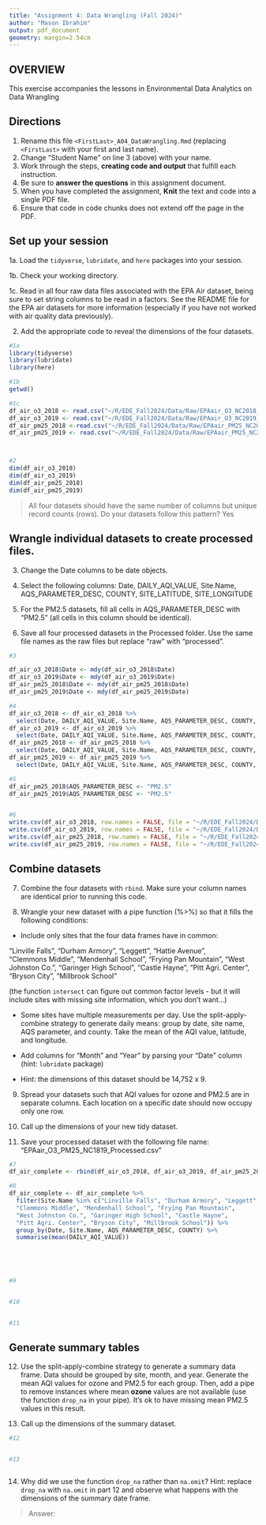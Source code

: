 ```yaml
---
title: "Assignment 4: Data Wrangling (Fall 2024)"
author: "Mason Ibrahim"
output: pdf_document
geometry: margin=2.54cm
---
```


## OVERVIEW

This exercise accompanies the lessons in Environmental Data Analytics on Data Wrangling 

## Directions

1. Rename this file `<FirstLast>_A04_DataWrangling.Rmd` (replacing `<FirstLast>` with your first and last name).
2. Change "Student Name" on line 3 (above) with your name.
3. Work through the steps, **creating code and output** that fulfill each instruction.
4. Be sure to **answer the questions** in this assignment document.
5. When you have completed the assignment, **Knit** the text and code into a single PDF file.
6. Ensure that code in code chunks does not extend off the page in the PDF.


## Set up your session 

1a. Load the `tidyverse`,  `lubridate`, and `here` packages into your session.

1b. Check your working directory.

1c. Read in all four raw data files associated with the EPA Air dataset, being sure to set string columns to be read in a factors. See the README file for the EPA air datasets for more information (especially if you have not worked with air quality data previously). 

2. Add the appropriate code to reveal the dimensions of the four datasets. 

```r
#1a
library(tidyverse)
library(lubridate)
library(here)

#1b 
getwd()

#1c 
df_air_o3_2018 <- read.csv("~/R/EDE_Fall2024/Data/Raw/EPAair_O3_NC2018_raw.csv", stringsAsFactors = TRUE)
df_air_o3_2019 <- read.csv("~/R/EDE_Fall2024/Data/Raw/EPAair_O3_NC2019_raw.csv", stringsAsFactors = TRUE)
df_air_pm25_2018 <-read.csv("~/R/EDE_Fall2024/Data/Raw/EPAair_PM25_NC2018_raw.csv", stringsAsFactors = TRUE)
df_air_pm25_2019 <- read.csv("~/R/EDE_Fall2024/Data/Raw/EPAair_PM25_NC2019_raw.csv", stringsAsFactors = TRUE)



#2 
dim(df_air_o3_2018)
dim(df_air_o3_2019)
dim(df_air_pm25_2018)
dim(df_air_pm25_2019)


```

>All four datasets should have the same number of columns but unique record counts (rows). Do your datasets follow this pattern? Yes


## Wrangle individual datasets to create processed files.

3. Change the Date columns to be date objects.

4. Select the following columns: Date, DAILY_AQI_VALUE, Site.Name, AQS_PARAMETER_DESC, COUNTY, SITE_LATITUDE, SITE_LONGITUDE

5. For the PM2.5 datasets, fill all cells in AQS_PARAMETER_DESC with "PM2.5" (all cells in this column should be identical).

6. Save all four processed datasets in the Processed folder. Use the same file names as the raw files but replace "raw" with "processed".

```r
#3

df_air_o3_2018$Date <- mdy(df_air_o3_2018$Date)
df_air_o3_2019$Date <- mdy(df_air_o3_2019$Date)
df_air_pm25_2018$Date <- mdy(df_air_pm25_2018$Date)
df_air_pm25_2019$Date <- mdy(df_air_pm25_2019$Date)

#4
df_air_o3_2018 <- df_air_o3_2018 %>% 
  select(Date, DAILY_AQI_VALUE, Site.Name, AQS_PARAMETER_DESC, COUNTY, SITE_LATITUDE, SITE_LONGITUDE)
df_air_o3_2019 <- df_air_o3_2019 %>% 
  select(Date, DAILY_AQI_VALUE, Site.Name, AQS_PARAMETER_DESC, COUNTY, SITE_LATITUDE, SITE_LONGITUDE)
df_air_pm25_2018 <- df_air_pm25_2018 %>% 
  select(Date, DAILY_AQI_VALUE, Site.Name, AQS_PARAMETER_DESC, COUNTY, SITE_LATITUDE, SITE_LONGITUDE)
df_air_pm25_2019 <- df_air_pm25_2019 %>% 
  select(Date, DAILY_AQI_VALUE, Site.Name, AQS_PARAMETER_DESC, COUNTY, SITE_LATITUDE, SITE_LONGITUDE)

#5
df_air_pm25_2018$AQS_PARAMETER_DESC <- "PM2.5"
df_air_pm25_2019$AQS_PARAMETER_DESC <- "PM2.5"


#6
write.csv(df_air_o3_2018, row.names = FALSE, file = "~/R/EDE_Fall2024/Data/Processed/EPAair_O3_NC2018_processed.csv")
write.csv(df_air_o3_2019, row.names = FALSE, file = "~/R/EDE_Fall2024/Data/Processed/EPAair_O3_NC2019_processed.csv")
write.csv(df_air_pm25_2018, row.names = FALSE, file = "~/R/EDE_Fall2024/Data/Processed/EPAair_PM25_NC2018_processed.csv")
write.csv(df_air_pm25_2019, row.names = FALSE, file = "~/R/EDE_Fall2024/Data/Processed/EPAair_PM25_NC2019_processed.csv")

```


## Combine datasets

7. Combine the four datasets with `rbind`. Make sure your column names are identical prior to running this code.

8. Wrangle your new dataset with a pipe function (%>%) so that it fills the following conditions: 

  * Include only sites that the four data frames have in common:  
    
  "Linville Falls", "Durham Armory", "Leggett", "Hattie Avenue",  
  "Clemmons Middle", "Mendenhall School", "Frying Pan Mountain", 
  "West Johnston Co.", "Garinger High School", "Castle Hayne", 
  "Pitt Agri. Center", "Bryson City", "Millbrook School" 
  
  (the function `intersect` can figure out common factor levels - but it will include sites with missing site information, which you don't want...) 

  * Some sites have multiple measurements per day. Use the split-apply-combine strategy to generate daily means: group by date, site name, AQS parameter, and county. Take the mean of the AQI value, latitude, and longitude.
  
  * Add columns for "Month" and "Year" by parsing your "Date" column (hint: `lubridate` package)
  
  * Hint: the dimensions of this dataset should be 14,752 x 9.

9. Spread your datasets such that AQI values for ozone and PM2.5 are in separate columns. Each location on a specific date should now occupy only one row.

10. Call up the dimensions of your new tidy dataset.

11. Save your processed dataset with the following file name: "EPAair_O3_PM25_NC1819_Processed.csv"

```r
#7
df_air_complete <- rbind(df_air_o3_2018, df_air_o3_2019, df_air_pm25_2018, df_air_pm25_2019)

#8 
df_air_complete <- df_air_complete %>% 
  filter(Site.Name %in% c("Linville Falls", "Durham Armory", "Leggett", "Hattie Avenue",  
  "Clemmons Middle", "Mendenhall School", "Frying Pan Mountain", 
  "West Johnston Co.", "Garinger High School", "Castle Hayne", 
  "Pitt Agri. Center", "Bryson City", "Millbrook School")) %>% 
  group_by(Date, Site.Name, AQS_PARAMETER_DESC, COUNTY) %>%
  summarise(mean(DAILY_AQI_VALUE))
  
  
  


#9


#10


#11


```


## Generate summary tables

12. Use the split-apply-combine strategy to generate a summary data frame. Data should be grouped by site, month, and year. Generate the mean AQI values for ozone and PM2.5 for each group. Then, add a pipe to remove instances where mean **ozone** values are not available (use the function `drop_na` in your pipe). It's ok to have missing mean PM2.5 values in this result. 

13. Call up the dimensions of the summary dataset.

```r

#12


#13



```

14. Why did we use the function `drop_na` rather than `na.omit`? Hint: replace `drop_na` with `na.omit` in part 12 and observe what happens with the dimensions of the summary date frame.

> Answer: 

